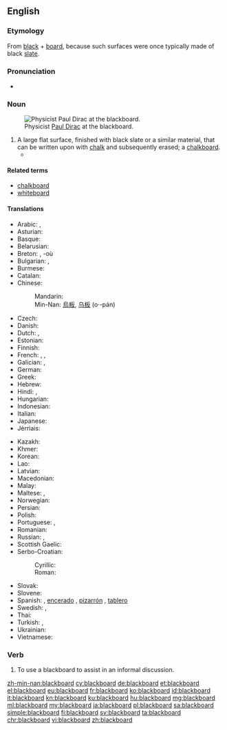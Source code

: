 ==English==
{{wikipedia}}

===Etymology===
From [[black]] + [[board]], because such surfaces were once typically made of black [[slate]].

===Pronunciation===
* {{audio|en-us-blackboard.ogg|Audio (US)|lang=en}}

===Noun===
{{en-noun}}
[[Image:Diracb.jpg|thumb|right|Physicist [[w:Paul Dirac|Paul Dirac]] at the blackboard.]]

# A large flat surface, finished with black slate or a similar material, that can be written upon with [[chalk]] and subsequently erased; a [[chalkboard]].
#*{{quote-magazine|date=2012-03
|author=[[w:Brian Hayes (scientist)|Brian Hayes]]
|title=Pixels or Perish
|volume=100|issue=2|page=106
|magazine=[[w:American Scientist|American Scientist]]
|url=http://www.americanscientist.org/issues/pub/pixels-or-perish
|passage=Drawings and pictures are more than mere ornaments in scientific discourse. '''Blackboard''' sketches, geological maps, diagrams of molecular structure, astronomical photographs, MRI images, the many varieties of statistical charts and graphs: These pictorial devices are indispensable tools for presenting evidence, for explaining a theory, for telling a story.}}

====Related terms====
* [[chalkboard]]
* [[whiteboard]]

====Translations====
{{trans-top|a surface that can be written upon with chalk}}
* Arabic: {{t|ar|سبورة|f|tr=sabūra|sc=Arab}}, {{t|ar|لوح|m|tr=lawḥ|sc=Arab}}
* Asturian: {{t|ast|pizarra|f}}
* Basque: {{t|eu|arbela}}
* Belarusian: {{t|be|дошка|f|tr=dóška|sc=Cyrl}}
* Breton: {{t+|br|taolenn|f}}, -où {{g|p}}
* Bulgarian: {{t+|bg|дъска|f|tr=dǎská|sc=Cyrl}}, {{t|bg|черна дъска|f|tr=čérna dǎská}}
* Burmese: {{t+|my|ကျောက်သင်ပုန်း|tr=kjau' thin boun׃|sc=Mymr}}
* Catalan: {{t+|ca|pissarra|f}}
* Chinese:
*: Mandarin: {{t+|cmn|黑板|tr=hēibǎn|sc=Hani}}
*: Min-Nan: [[烏板]], [[乌板]] (o·-pán)
* Czech: {{t+|cs|tabule|f}}
* Danish: {{t|da|tavle|c}}
* Dutch: {{t+|nl|schoolbord|n}}, {{t+|nl|bord|n}}
* Estonian: {{t|et|tahvel}}
* Finnish: {{t+|fi|liitutaulu}}
* French: {{t+|fr|tableau|m}}, {{t+|fr|tableau noir|m}}, {{t+|fr|ardoise|f}}
* Galician: {{t|gl|lousa|f}}, {{t|gl|louxa|f}}
* German: {{t+|de|Tafel|f}}
* Greek: {{t+|el|μαυροπίνακας|m|tr=mavropínakas|sc=Grek}}
* Hebrew: {{t|he|לוח|m|tr=luakh|sc=Hebr}}
* Hindi: {{t|hi|श्यामपट|tr=śyāmpaṭ|sc=Deva}}, {{t|hi|ब्लैकबोर्ड|tr=blaikborḍ|sc=Deva}}
* Hungarian: {{t|hu|iskolai tábla}}
* Indonesian: {{t+|id|papan tulis}}
* Italian: {{t+|it|lavagna|f}}
* Japanese: {{t+|ja|黒板|tr=こくばん, kokuban|sc=Jpan}}
* Jèrriais: {{t|roa-jer|néthe plianche|f}}
{{trans-mid}}
* Kazakh: {{t+|kk|тақта|tr=takta|sc=Cyrl}}
* Khmer: {{t+|km|ក្ដារខៀន|tr=kdaa kʰiən|sc=Khmr}}
* Korean: {{t+|ko|칠판|sc=Hang}}
* Lao: {{t+|lo|ກະດານ|tr=kadaan|sc=Laoo}}
* Latvian: {{t|lv|tāfele|f}}
* Macedonian: {{t|mk|табла|f|tr=tábla}}
* Malay: {{t|ms|papan hitam}}
* Maltese: {{t|mt|blekbord}}, {{t|mt|lavanja}}
* Norwegian: {{t|no|tavle|m|f}}
* Persian: {{t+|fa|تخته سیاه|tr=taxte-ye siyâh|sc=fa-Arab}}
* Polish: {{t+|pl|tablica|f}}
* Portuguese: {{t+|pt|lousa|f}}, {{t|pt|quadro-negro|m}}
* Romanian: {{t+|ro|tablă|f}}
* Russian: {{t+|ru|доска|f|tr=doská|sc=Cyrl}}, {{t|ru|классная доска|f|tr=klássnaja doská|sc=Cyrl}}
* Scottish Gaelic: {{t|gd|bòrd-dubh|m}}
* Serbo-Croatian:
*: Cyrillic: {{t|sh|табла|f}}
*: Roman: {{t+|sh|tabla|f}}
* Slovak: {{t|sk|tabuľa|f}}
* Slovene: {{t|sl|tabla|f}}
* Spanish: {{t+|es|pizarra|f}}, [[encerado]] {{g|m}} {{qualifier|Spain}}, [[pizarrón]] {{g|m}} {{qualifier|Latin America}}, [[tablero]] {{g|m}} {{qualifier|Colombia}}
* Swedish: {{t|sv|svart tavla|c}}, {{t|sv|skrivtavla|c}}
* Thai: {{t+|th|กระดานดำ|tr=gràdaandam|sc=Thai}}
* Turkish: {{t+|tr|tahta}}, {{t+|tr|kara tahta}}
* Ukrainian: {{t+|uk|дошка|f|tr=dóška|sc=Cyrl}}
* Vietnamese: {{t+|vi|bảng đen}}
{{trans-bottom}}

===Verb===
{{en-verb}}

# To use a blackboard to assist in an informal discussion.

[[zh-min-nan:blackboard]]
[[cy:blackboard]]
[[de:blackboard]]
[[et:blackboard]]
[[el:blackboard]]
[[eu:blackboard]]
[[fr:blackboard]]
[[ko:blackboard]]
[[id:blackboard]]
[[it:blackboard]]
[[kn:blackboard]]
[[ku:blackboard]]
[[hu:blackboard]]
[[mg:blackboard]]
[[ml:blackboard]]
[[my:blackboard]]
[[ja:blackboard]]
[[pl:blackboard]]
[[sa:blackboard]]
[[simple:blackboard]]
[[fi:blackboard]]
[[sv:blackboard]]
[[ta:blackboard]]
[[chr:blackboard]]
[[vi:blackboard]]
[[zh:blackboard]]